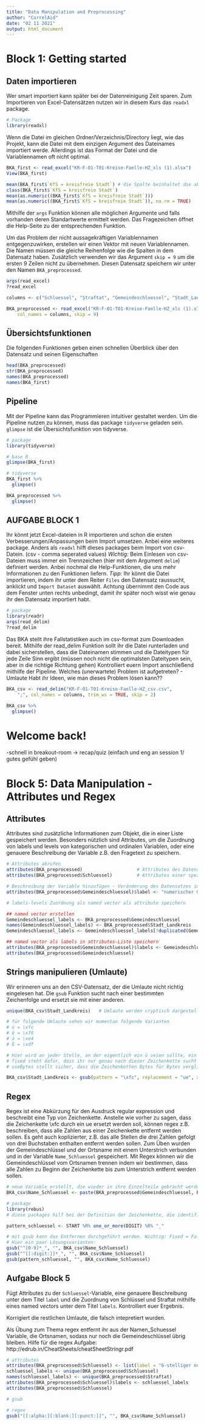 ---
title: "Data Manipulation and Preprocessing"
author: "CorrelAid"
date: "02 11 2021"
output: html_document
---


# Block 1: Getting started

## Daten importieren

Wer smart importiert kann später bei der Datenreinigung Zeit sparen.
Zum Importieren von Excel-Datensätzen nutzen wir in diesem Kurs das `readxl` package.
```{r}
# Package
library(readxl)
``` 

Wenn die Datei im gleichen Ordner/Verzeichnis/Directory liegt, wie das Projekt, kann die Datei mit dem einzigen Argument des Dateinames importiert werde. Allerdings ist das Format der Datei und die Variablennamen oft nicht optimal. 
```{r}
BKA_first <- read_excel("KR-F-01-T01-Kreise-Faelle-HZ_xls (1).xlsx")
View(BKA_first)

mean(BKA_first$`KfS = kreisfreie Stadt`) # die Spalte beinhaltet die absolute Anzahl der erfassten Fälle für die entsprechende geographische Einheit
class(BKA_first$`KfS = kreisfreie Stadt`)
mean(as.numeric((BKA_first$`KfS = kreisfreie Stadt`)))
mean(as.numeric((BKA_first$`KfS = kreisfreie Stadt`)), na.rm = TRUE)
```


Mithilfe der `args` Funktion können alle möglichen Argumente und falls vorhanden deren Standartwerte ermittelt werden. Das Fragezeichen öffnet die Help-Seite zu der entsprechenden Funktion. 

Um das Problem der nicht aussagekräftigen Variablennamen entgegenzuwirken, erstellen wir einen Vektor mit neuen Variablennamen. Die Namen müssen die gleiche Reihenfolge wie die Spalten in dem Datensatz haben. 
Zusätzlich verwenden wir das Argument `skip = 9` um die ersten 9 Zeilen nicht zu übernehmen. 
Diesen Datensatz speichern wir unter den Namen `BKA_preprocessed`.
```{r}
args(read_excel)
?read_excel

columns <- c("Schluessel", "Straftat", "Gemeindeschluessel", "Stadt_Landkreis", "Kreisart", "erfasste_Faelle_Anzahl", "erfasste_Faelle_100tausend", "ef_Versuche_Anzahl", "ef_Versuche_Prozent", "Schusswaffe_gedroht", "Schusswaffe_geschossen", "Aufklaerung_Anzahl", "Aufklaerungsquote", "TV_insgesamt", "TV_maennlich", "TV_weiblich", "nd_TV_Anzahl", "nd_TV_Anteil", "Sort", "leer","GemSchl", "Gem", "EW")

BKA_preprocessed <- read_excel("KR-F-01-T01-Kreise-Faelle-HZ_xls (1).xlsx", 
    col_names = columns, skip = 9)

```

## Übersichtsfunktionen

Die folgenden Funktionen geben einen schnellen Überblick über den Datensatz und seinen Eigenschaften
```{r}
head(BKA_preprocessed)
str(BKA_preprocessed)
names(BKA_preprocessed)
names(BKA_first)
```

## Pipeline

Mit der Pipeline kann das Programmieren intuitiver gestaltet werden. 
Um die Pipeline nutzen zu können, muss das package `tidyverse` geladen sein. 
`glimpse` ist die Übersichtsfunktion von tidyverse.
```{r}
# package
library(tidyverse)

# base R
glimpse(BKA_first)

# tidyverse
BKA_first %>%
  glimpse()

BKA_preprocessed %>%
  glimpse()

```

## AUFGABE BLOCK 1 

Ihr könnt jetzt Excel-dateien in R importieren und schon die ersten Verbesserungen/Anpassungen beim Import umsetzen.
Anbei eine weiteres package. Anders als `readxl` hilft dieses packages beim Import von csv-Datein. (csv - comma seperated values)
*Wichtig:* Beim Einlesen von csv-Dateien muss immer ein Trennzeichen (hier mit dem Argument `delim`) definiert werden.
Anbei nochmal die Help-Funktionen, die uns mehr Informationen zu den Funktionen liefern.
*Tipp:* Ihr könnt die Datei importieren, indem ihr unter dem Reiter `Files` den Datensatz raussucht, anklickt und `Import Dataset` auswählt. Achtung übernimmt den Code aus dem Fenster unten rechts unbedingt, damit ihr später noch wisst wie genau ihr den Datensatz importiert habt. 
```{r}
# package
library(readr)
args(read_delim)
?read_delim
```

Das BKA stellt ihre Fallstatistiken auch im csv-format zum Downloaden bereit.
Mithilfe der read_delim Funktion sollt ihr die Datei runterladen und dabei sicherstellen, dass die Dateinamen stimmen und die Dateitypen für jede Zeile Sinn ergibt (müssen noch nicht die optimalsten Dateitypen sein, aber in die richtige Richtung gehen)
Kontrolliert euern Import anschließend mithilfe der Pipeline.
Welches (unerwartete) Problem ist aufgetreten? - Umlaute
Habt ihr Ideen, wie man dieses Problem lösen kann??
```{r}
BKA_csv <- read_delim("KR-F-01-T01-Kreise-Faelle-HZ_csv.csv",
    ";", col_names = columns, trim_ws = TRUE, skip = 2)

BKA_csv %>% 
  glimpse()

```


# Welcome back!

-schnell in breakout-room -> recap/quiz (einfach und eng an session 1/ gutes gefühl geben)


# Block 5: Data Manipulation - Attributes und Regex

## Attributes

Attributes sind zusätzliche Informationen zum Objekt, die in einer Liste gespeichert werden.
Besonders nützlich sind Attributes, um die Zuordnung von labels und levels von kategorischen und ordinalen Variablen, oder eine genauere Beschreibung der Variable z.B. den Fragetext zu speichern. 
```{r}
# Attributes abrufen
attributes(BKA_preprocessed)                    # Attributes des Datensatzes 
attributes(BKA_preprocessed$Schluessel)         # Attributes einer spezifischen Variable (noch LEER)

# Beschreibung der Variable hinzufügen - Veränderung des Datensatzes im Viewer anschauen
attributes(BKA_preprocessed$Gemeindeschluessel)$label <- "numerischer Gemeindeschlüssel (Katalog)"

# labels-levels Zuordnung als named vector als attribute speichern

## named vector erstellen
Gemeindeschluessel_labels <- BKA_preprocessed$Gemeindeschluessel                               # alle Schlüssel speichern
names(Gemeindeschluessel_labels) <- BKA_preprocessed$Stadt_Landkreis                           # jedem Schlüssel einen Namen mit der entsprechenden geographischen Einheit geben 
Gemeindeschluessel_labels <- Gemeindeschluessel_labels[!duplicated(Gemeindeschluessel_labels)] # entfernen von Dopplungen (duplicate gibt einen logical vector zurück)

## named vector als labels in attributes-Liste speichern
attributes(BKA_preprocessed$Gemeindeschluessel)$labels <- Gemeindeschluessel_labels
attributes(BKA_preprocessed$Gemeindeschluessel)                                      # in attributes befindet sich jetzt sowohl eine genauere Beschreibung der Variable als auch ein Vector mit der Zuordnung von Schlüssel und Gemeinde.
```


## Strings manipulieren (Umlaute)

Wir erinneren uns an den CSV-Datensatz, der die Umlaute nicht richtig eingelesen hat. Die `gsub` Funktion sucht nach einer bestimmten Zeichenfolge und ersetzt sie mit einer anderen.
```{r}
unique(BKA_csv$Stadt_Landkreis)   # Umlaute werden cryptisch dargestellt

# für folgende Umlaute sehen wir momentan folgende Varianten
# ü = \xfc
# ö = \xf6
# ä = \xe4
# ß = \xdf

# Hier wird an jeder Stelle, an der eigentlich ein ü seien sollte, ein ue eingesetzt. 
# fixed steht dafür, dass ihr nur genau nach dieser Zeichenkette sucht und keine Variation davon (mehr dazu gleich unter dem Titel "regex")
# useBytes stellt sicher, dass die Zeichenketten Bytes für Bytes verglichen werden und nicht vorher in Buchstaben intepretiert werden.

BKA_csv$Stadt_Landkreis <- gsub(pattern = "\xfc", replacement = "ue", x = BKA_csv$Stadt_Landkreis, fixed = T, useBytes = T)
```

## Regex

Regex ist eine Abkürzung für den Ausdruck regular expression und beschreibt eine Typ von Zeichenkette. Anstelle wie vorher zu sagen, dass die Zeichenkette \\xfc durch ein ue ersetzt werden soll, können regex z.B. beschreiben, dass alle Zahlen aus einer Zeichenkette entfernt werden sollen. Es geht auch koplizierter, z.B. das alle Stellen die drei Zahlen gefolgt von drei Buchstaben enthalten entfernt werden sollen. 
Zum Üben wurden der Gemeindeschlüssel und der Ortsname mit einem Unterstrich verbunden und in der Variable `Name_Schluessel` gespeichert. 
Mit Regex können wir die Gemeindeschlüssel vom Ortsnamen trennen indem wir bestimmen, dass alle Zahlen zu Beginn der Zeichenkette bis zum Unterstrich entfernt werden sollen.
```{r}
# neue Variable erstellt, die wieder in ihre Einzelteile gebracht werden soll.
BKA_csv$Name_Schluessel <- paste(BKA_preprocessed$Gemeindeschluessel, BKA_preprocessed$Stadt_Landkreis, sep = "_")

# package
library(rebus)
# diese packages hilf bei der Definition der Zeichenkette, die identifiziert werden soll mit sprachlichen äquivalenten zu den Zeichen, die typischerweise bei regex erwartet werden.

pattern_schluessel <- START %R% one_or_more(DIGIT) %R% "_"

# mit gsub kann das Entfernen durchgeführt werden. Wichtig: Fixed = False muss angegeben werden, damit nicht nach der exakten Zeichenkette "^[0-9]*_" gesucht wird, sondern nach der Familie an Zeichenketten, die dieser Ausdruck repräsentiert.
# Hier ein paar Lösungsvarianten:
gsub("^[0-9]*_", "", BKA_csv$Name_Schluessel)
gsub("^[[:digit:]]*_", "", BKA_csv$Name_Schluessel)
gsub(pattern_schluessel, "", BKA_csv$Name_Schluessel)

```


## Aufgabe Block 5

Fügt Attributes zu der `Schluessel`-Variable, eine genauere Beschreibung unter dem Titel `label` und die Zuordnung von Schlüssel und Straftat mithilfe eines named vectors unter dem Titel `labels`.
Kontrolliert euer Ergebnis.

Korrigiert die restlichen Umlaute, die falsch intepretiert wurden.

Als Übung zum Thema regex entfernt ihr aus der Namen_Schuessel Variable, die Ortsnamen, sodass nur noch die Gemeindeschlüssel übrig bleiben.
Hilfe für die regex Aufgabe: http://edrub.in/CheatSheets/cheatSheetStringr.pdf

```{r}
# attributes
attributes(BKA_preprocessed$Schluessel) <- list(label = "6-stelliger numerischer PKS-Schlüssel (Katalog) für die Straftaten")
schluessel_labels <- unique(BKA_preprocessed$Schluessel)
names(schluessel_labels) <- unique(BKA_preprocessed$Straftat)
attributes(BKA_preprocessed$Schluessel)$labels <- schluessel_labels
attributes(BKA_preprocessed$Schluessel)

# gsub

# regex
gsub("[[:alpha:][:blank:][:punct:]]", "", BKA_csv$Name_Schluessel)
```

